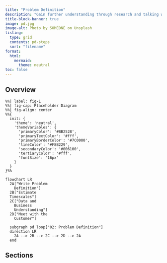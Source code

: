 ```yaml
---
title: "Problem Definition"
description: "Gain further understanding through research and talking with the customer, to complete your problem definition."
title-block-banner: true
image: pd.jpg
image-alt: Photo by SOMEONE on Unsplash
listing: 
  type: grid
  contents: pd-steps
  sort: "filename"
format:
  html:
    mermaid:
      theme: neutral
toc: false
---
```


## Overview

```mermaid
%%| label: fig-1
%%| fig-cap: Placeholder Diagram
%%| fig-align: center
%%{
  init: {
    'theme': 'neutral',
    'themeVariables': {
      'primaryColor': '#BB2528',
      'primaryTextColor': '#fff',
      'primaryBorderColor': '#7C0000',
      'lineColor': '#F8B229',
      'secondaryColor': '#006100',
      'tertiaryColor': '#fff',
      'fontSize': '16px'
    }
  }
}%%

flowchart LR
  2A["Write Problem 
    Definition"]
  2B["Estimate
  Timescales"] 
  2C["Data and 
    Business 
    Understanding"] 
  2D["Meet with the
    Customer"]
  
  subgraph pd_loop["02: Problem Definition"]
  direction LR
    2A --> 2B --> 2C --> 2D --> 2A
  end

```

## Sections